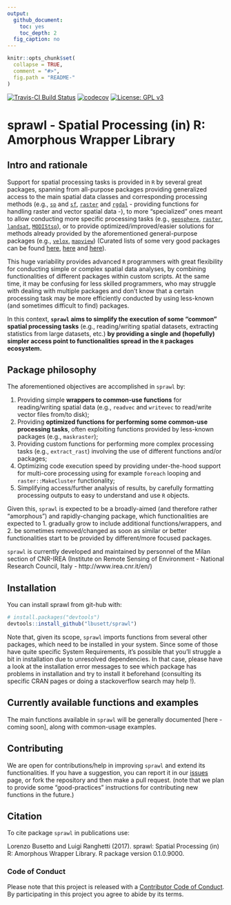 ```yaml
---
output:
  github_document:
    toc: yes
    toc_depth: 2
  fig_caption: no
---
```


<!-- README.md is generated from README.Rmd. Please edit that file -->

```r
knitr::opts_chunk$set(
  collapse = TRUE,
  comment = "#>",
  fig.path = "README-"
)
```
[![Travis-CI Build Status](https://travis-ci.org/lbusett/sprawl.svg?branch=master)](https://travis-ci.org/lbusett/sprawl)
[![codecov](https://codecov.io/gh/lbusett/sprawl/branch/master/graph/badge.svg?token=0yWdr6gWG7)](https://codecov.io/gh/lbusett/sprawl)
[![License: GPL v3](https://img.shields.io/badge/License-GPL%20v3-blue.svg)](http://www.gnu.org/licenses/gpl-3.0)


# sprawl - Spatial Processing (in) R: Amorphous Wrapper Library

## Intro and rationale 

Support for spatial processing tasks is provided in `R` by several great packages, spanning from all-purpose packages providing generalized access to the main spatial data classes and corresponding processing methods (e.g.,  [`sp`](https://cran.r-project.org/web/packages/sp/index.html) and [`sf`](https://cran.r-project.org/web/packages/sf/index.html), [`raster`](https://cran.r-project.org/web/packages/raster/index.html) and [`rgdal`](https://cran.r-project.org/web/packages/rgdal/index.html) - providing functions for handling raster and vector spatial data -), to more "specialized" ones meant to allow conducting more specific processing tasks (e.g., [`geosphere`](https://cran.r-project.org/web/packages/geosphere/index.html), [`raster`](https://cran.r-project.org/web/packages/raster/index.html),  [`landsat`](https://cran.r-project.org/web/packages/landsat/index.html), [`MODIStsp`](https://cran.r-project.org/web/packages/MODIStsp/index.html)), or to provide optimized/improved/easier solutions for methods already provided by the aforementioned general-purpose packages (e.g., [`velox`](https://cran.r-project.org/web/packages/velox/index.html), [`mapview`](https://cran.r-project.org/web/packages/mapview/index.html)) (Curated lists of some very good packages can be found [here](https://cran.r-project.org/web/views/Spatial.html), [here]( https://ropensci.org/blog/blog/2016/11/22/geospatial-suite) and [here](https://github.com/ropensci/maptools)). 

This huge variability provides advanced `R` programmers with great flexibility for conducting simple or complex spatial data analyses, by combining functionalities of different packages within custom scripts. At the same time, it may be confusing for less skilled programmers, who may struggle with dealing with multiple packages and don't know that a certain processing task may be more efficiently conducted by using less-known (and sometimes difficult to find) packages. 

In this context, **`sprawl` aims to simplify the execution of some "common" spatial processing tasks** (e.g., reading/writing spatial datasets, extracting statistics from large datasets, etc.) **by providing a single and (hopefully) simpler access point to functionalities spread in the `R` packages ecosystem.** 

## Package philosophy

The aforementioned objectives are accomplished in `sprawl` by: 

1. Providing simple **wrappers to common-use functions** for reading/writing spatial data (e.g., `readvec` and `writevec` to read/write vector files from/to disk); 
2. Providing **optimized functions for performing some common-use processing tasks**, often exploiting functions provided by less-known packages (e.g., `maskraster`); 
3. Providing custom functions for performing more complex processing tasks (e.g., `extract_rast`) involving the use of different functions and/or packages;
4. Optimizing code execution speed by providing under-the-hood support for multi-core processing using for example `foreach` looping and `raster::MakeCluster` functionality;
4. Simplifying access/further analysis of results, by carefully formatting processing outputs to easy to understand and use `R` objects.

Given this, `sprawl` is expected to be a broadly-aimed (and therefore rather "amorphous") and rapidly-changing package, which functionalities are expected to 1. gradually grow to include additional functions/wrappers, and 2. be sometimes removed/changed as soon as similar or better functionalities start to be provided by different/more focused packages. 

`sprawl` is currently developed and maintained by personnel of the Milan section of CNR-IREA (Institute on Remote Sensing of Environment - National Research Council, Italy - http://www.irea.cnr.it/en/)

## Installation

You can install sprawl from git-hub with:

```r
# install.packages("devtools")
devtools::install_github("lbusett/sprawl")
```

Note that, given its scope, `sprawl` imports functions from several other packages, which need to be installed in your system. Since some of those have quite specific System Requirements, it's possible that you'll struggle a bit in installation due to unresolved dependencies. In that case, please have a look at the installation error messages to see which package has problems in installation and try to install it beforehand (consulting its specific CRAN pages or doing a stackoverflow search may help !). 

## Currently available functions and examples

The main functions available in `sprawl` will be generally documented [here - coming soon], along with common-usage examples. 

## Contributing

We are open for contributions/help in improving `sprawl` and extend its functionalities. If you have a suggestion, you can report it in our [issues](https://github.com/lbusett/sprawl/issues) page, or fork the repository and then make a pull request.
(note that we plan to provide some "good-practices" instructions for contributing new functions in the future.)

## Citation

To cite package `sprawl` in publications use:

  Lorenzo Busetto and Luigi Ranghetti (2017). sprawl: Spatial Processing (in) R: Amorphous
  Wrapper Library. R package version 0.1.0.9000.

### Code of Conduct

Please note that this project is released with a [Contributor Code of Conduct](CONDUCT.md). By participating in this project you agree to abide by its terms.
